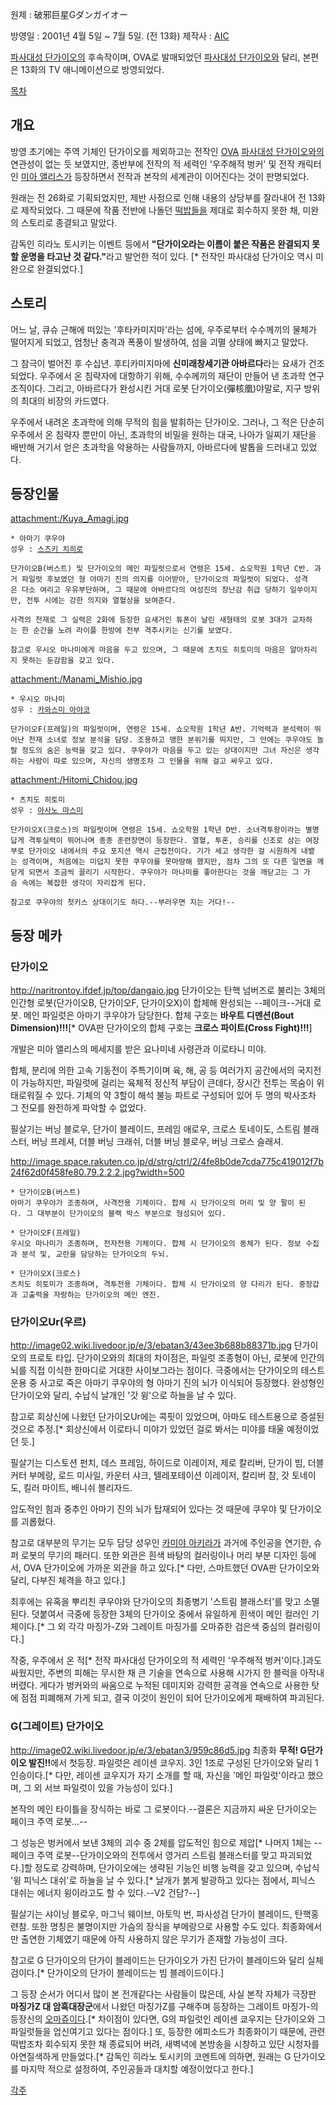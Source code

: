 원제 : 破邪巨星Gダンガイオー

방영일 : 2001년 4월 5일 ~ 7월 5일. (전 13화)
제작사 : [[AIC]]

[[파사대성 단가이오]]의 후속작이며, OVA로 발매되었던 [[파사대성 단가이오]]와 달리, 본편은 13화의 TV 애니메이션으로 방영되었다.

[[목차]]

== 개요 ==
방영 초기에는 주역 기체인 단가이오를 제외하고는 전작인 [[OVA]] [[파사대성 단가이오]]와의 연관성이 없는 듯 보였지만, 종반부에 전작의 적 세력인 '우주해적 벙커' 및 전작 캐릭터인 [[미아 앨리스]]가 등장하면서 전작과 본작의 세계관이 이어진다는 것이 판명되었다.

원래는 전 26화로 기획되었지만, 제반 사정으로 인해 내용의 상당부를 잘라내어 전 13화로 제작되었다. 그 때문에 작품 전반에 나돌던 [[떡밥]]들을 제대로 회수하지 못한 채, 미완의 스토리로 종결되고 말았다.

감독인 히라노 토시키는 이벤트 등에서 '''"단가이오라는 이름이 붙은 작품은 완결되지 못할 운명을 타고난 것 같다."'''라고 발언한 적이 있다. [* 전작인 파사대성 단가이오 역시 미완으로 완결되었다.]

== 스토리 ==
어느 날, 큐슈 근해에 떠있는 '후타카미지마'라는 섬에, 우주로부터 수수께끼의 물체가 떨어지게 되었고, 엄청난 충격과 폭풍이 발생하여, 섬을 괴멸 상태에 빠지고 말았다.

그 참극이 벌어진 후 수십년. 후티카미지마에 '''신미래창세기관 아바르다'''라는 요새가 건조되었다. 우주에서 온 침략자에 대항하기 위해, 수수께끼의 재단이 만들어 낸 초과학 연구 조직이다. 그리고, 아바르다가 완성시킨 거대 로봇 단가이오(彈核凰)야말로, 지구 방위의 최대의 비장의 카드였다.

우주에서 내려온 초과학에 의해 무적의 힘을 발휘하는 단가이오. 그러나, 그 적은 단순히 우주에서 온 침략자 뿐만이 아닌, 초과학의 비밀을 원하는 대국, 나아가 일찌기 재단을 배반해 거기서 얻은 초과학을 악용하는 사람들까지, 아바르다에 발톱을 드러내고 있었다.

== 등장인물 ==
attachment:/Kuya_Amagi.jpg

 * 아마기 쿠우야
 성우 : [[스즈키 치히로]] 

 단가이오B(버스트) 및 단가이오의 메인 파일럿으로서 연령은 15세. 쇼오학원 1학년 C반. 과거 파일럿 후보였던 형 아마기 진의 의지를 이어받아, 단가이오의 파일럿이 되었다. 성격은 다소 여리고 우유부단하며, 그 때문에 아바르다의 여성진의 장난감 취급 당하기 일쑤이지만, 전투 시에는 강한 의지와 열혈상을 보여준다.

 사격의 천재로 그 실력은 2화에 등장한 요새거인 튜폰이 날린 새형태의 로봇 3대가 교차하는 한 순간을 노려 라이플 한방에 전부 격추시키는 신기를 보였다.

 참고로 우시오 마나미에게 마음을 두고 있으며, 그 때문에 츠치도 히토미의 마음은 알아차리지 못하는 둔감함을 갖고 있다.

attachment:/Manami_Mishio.jpg

 * 우시오 마나미
 성우 : [[카와스미 아야코]]

 단가이오F(프레일)의 파일럿이며, 연령은 15세. 쇼오학원 1학년 A반. 기억력과 분석력이 뛰어난 천재 소녀로 정보 분석을 담당. 조용하고 맹한 분위기를 띄지만, 그 안에는 쿠우야도 놀랄 정도의 숨은 능력을 갖고 있다. 쿠우야가 마음을 두고 있는 상대이지만 그녀 자신은 생각하는 사람이 따로 있으며, 자신의 생명조차 그 인물을 위해 걸고 싸우고 있다.

attachment:/Hitomi_Chidou.jpg

 * 츠치도 히토미
 성우 : [[아사노 마스미]]

 단가이오X(크로스)의 파일럿이며 연령은 15세. 쇼오학원 1학년 D반. 소녀격투왕이라는 별명답게 격투실력이 뛰어나며 종종 훈련장면이 등장한다. 열혈, 투혼, 승리를 신조로 삼는 여장부로 단가이오 내에서의 주요 포지션 역시 근접전이다. 기가 세고 생각한 걸 시원하게 내뱉는 성격이며, 처음에는 미덥지 못한 쿠우야를 못마땅해 했지만, 점차 그의 또 다른 일면을 깨닫게 되면서 조금씩 끌리기 시작한다. 쿠우야가 마나미를 좋아한다는 것을 깨닫고는 그 가슴 속에는 복잡한 생각이 자리잡게 된다.

 참고로 쿠우야의 첫키스 상대이기도 하다.--부러우면 지는 거다!--

== 등장 메카 ==
=== 단가이오 ===
http://naritrontoy.ifdef.jp/top/dangaio.jpg
단가이오는 탄핵 넘버즈로 불리는 3체의 인간형 로봇(단가이오B, 단가이오F, 단가이오X)이 합체해 완성되는 --페이크--거대 로봇. 메인 파일럿은 아마기 쿠우야가 담당한다. 합체 구호는 '''바우트 디멘션(Bout Dimension)!!!'''[* OVA판 단가이오의 합체 구호는 '''크로스 파이트(Cross Fight)!!!''']

개발은 미아 앨리스의 메세지를 받은 요나미네 사령관과 이로타니 미야.

합체, 분리에 의한 고속 기동전이 주특기이며 육, 해, 공 등 여러가지 공간에서의 국지전이 가능하지만, 파일럿에 걸리는 육체적 정신적 부담이 큰데다, 장시간 전투는 목숨이 위태로워질 수 있다. 기체의 약 3할이 해석 불능 파트로 구성되어 있어 두 명의 박사조차 그 전모를 완전하게 파악할 수 없었다.

필살기는 버닝 블로우, 단가이 블레이드, 프레임 애로우, 크로스 토네이도, 스트림 블래스터, 버닝 프레셔, 더블 버닝 크래쉬, 더블 버닝 블로우, 버닝 크로스 슬래셔.

http://image.space.rakuten.co.jp/d/strg/ctrl/2/4fe8b0de7cda775c419012f7b24f62d0f458fe80.79.2.2.2.jpg?width=500
 * 단가이오B(버스트)
 아마기 쿠우야가 조종하며, 사격전용 기체이다. 합체 시 단가이오의 머리 및 양 팔이 된다. 그 대부분이 단가이오의 블랙 박스 부분으로 형성되어 있다.

 * 단가이오F(프레일)
 우시오 마나미가 조종하며, 전자전용 기체이다. 합체 시 단가이오의 동체가 된다. 정보 수집과 분석 및, 교란을 담당하는 단가이오의 두뇌.

 * 단가이오X(크로스)
 츠치도 히토미가 조종하며, 격투전용 기체이다. 합체 시 단가이오의 양 다리가 된다. 중장갑과 고출력을 자랑하는 단가이오의 메인 엔진.

=== 단가이오Ur(우르) ===
http://image02.wiki.livedoor.jp/e/3/ebatan3/43ee3b688b88371b.jpg
단가이오의 프로토 타입. 단가이오와의 최대의 차이점은, 파일럿 조종형이 아닌, 로봇에 인간의 뇌를 직접 이식한 한마디로 거대한 사이보그라는 점이다. 극중에서는 단가이오의 테스트 운용 중 사고로 죽은 아마기 쿠우야의 형 아마기 진의 뇌가 이식되어 등장했다. 완성형인 단가이오와 달리, 수납식 날개인 '갓 윙'으로 하늘을 날 수 있다.

참고로 회상신에 나왔던 단가이오Ur에는 콕핏이 있었으며, 아마도 테스트용으로 증설된 것으로 추정.[* 회상신에서 이로타니 미야가 있었던 걸로 봐서는 미야를 태울 예정이었던 듯.]

필살기는 디스토션 펀치, 데스 프레임, 하이드로 이레이저, 제로 칼리버, 단가이 빔, 더블 커터 부메랑, 로드 미사일, 카운터 샤크, 텔레포테이션 이레이저, 칼리버 참, 갓 토네이도, 킬러 마이트, 배니쉬 블리자드.

압도적인 힘과 중추인 아마기 진의 뇌가 탑재되어 있다는 것 때문에 쿠우야 및 단가이오를 괴롭혔다.

참고로 대부분의 무기는 모두 담당 성우인 [[카미야 아키라]]가 과거에 주인공을 연기한, 슈퍼 로봇의 무기의 패러디. 또한 외관은 흰색 바탕의 컬러링이나 머리 부분 디자인 등에서, OVA 단가이오에 가까운 외관을 하고 있다.[* 다만, 스마트했던 OVA판 단가이오와 달리, 다부진 체격을 하고 있다.]

최후에는 유혹을 뿌리친 쿠우야와 단가이오의 최종병기 '스트림 블래스터'를 맞고 소멸된다. 덧붙여서 극중에 등장한 3체의 단가이오 중에서 유일하게 흰색이 메인 컬러인 기체이다.[* 그 외 각각 마징가-Z와 그레이트 마징가를 오마쥬한 검은색 중심의 컬러링이다.]

작중, 우주에서 온 적[* 전작 파사대성 단가이오의 적 세력인 '우주해적 벙커'이다.]과도 싸웠지만, 주변의 피해는 무시한 채 큰 기술을 연속으로 사용해 시가지 한 블럭을 아작내 버렸다. 게다가 벙커와의 싸움으로 누적된 데미지와 강력한 공격을 연속으로 사용한 탓에 점점 피폐해져 가게 되고, 결국 이것이 원인이 되어 단가이오에게 패배하여 파괴된다.

=== G(그레이트) 단가이오 ===
http://image02.wiki.livedoor.jp/e/3/ebatan3/959c86d5.jpg
최종화 '''무적! G단가이오 발진!!'''에서 첫등장. 파일럿은 레이센 쿄우지. 3인 1조로 구성된 단가이오와 달리 1인승이다.[* 다만, 레이센 쿄우지가 자기 소개를 할 때, 자신을 '메인 파일럿'이라고 했으며, 그 외 서브 파일럿이 있을 가능성이 있다.]

본작의 메인 타이틀을 장식하는 바로 그 로봇이다.--결론은 지금까지 싸운 단가이오는 페이크 주역 로봇...--

그 성능은 벙커에서 보낸 3체의 괴수 중 2체를 압도적인 힘으로 제압[* 나머지 1체는 --페이크 주역 로봇--단가이오와의 전투에서 영거리 스트림 블래스터를 맞고 파괴되었다.]할 정도로 강력하며, 단가이오에는 생략된 기능인 비행 능력을 갖고 있으며, 수납식 '윙 피닉스 대쉬'로 하늘을 날 수 있다.[* 날개가 붉게 발광하고 있다는 점에서, 피닉스 대쉬는 에너지 윙이라고도 할 수 있다.--V2 건담?--]

필살기는 샤이닝 블로우, 마그닉 웨이브, 아토믹 번, 파사성검 단가이 블레이드, 탄핵홍련참. 또한 명칭은 불명이지만 가슴의 장식을 부메랑으로 사용할 수도 있다. 최종화에서만 출연한 기체였기 때문에 아직 사용하지 않은 무기가 존재할 가능성이 크다.

참고로 G 단가이오의 단가이 블레이드는 단가이오가 가진 단가이 블레이드와 달리 실체검이다.[* 단가이오의 단가이 블레이드는 빔 블레이드이다.]

그 등장 순서가 어디서 많이 본 전개같다는 사람들이 많은데, 사실 본작 자체가 극장판 '''마징가Z 대 암흑대장군'''에서 나왔던 마징가Z를 구해주며 등장하는 그레이트 마징가-의 등장신의 [[오마쥬]]이다.[* 차이점이 있다면, G의 파일럿인 레이센 쿄우지는 단가이오와 그 파일럿들을 업신여기고 있다는 점이다.] 또, 등장한 에피소드가 최종화이기 때문에, 관련 떡밥조차 회수되지 못한 채 종료되어 버려, 새벽녁에 본방송을 시창하고 있단 시청자를 아연질색하게 만들었다.[* 감독인 히라노 토시키의 코멘트에 의하면, 원래는 G 단가이오를 마지막 적으로 설정하여, 주인공들과 대치할 예정이었다고 한다.]

[[각주]]
